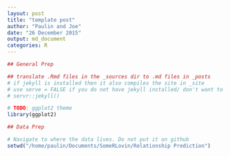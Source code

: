 ```yaml
---
layout: post
title: "template post"
author: "Paulin and Joe"
date: "26 December 2015"
output: md_document
categories: R
---
```

```r
## General Prep

## translate .Rmd files in the _sources dir to .md files in _posts
# if jekyll is installed then it also compiles the site in _site
# use serve = FALSE if you do not have jekyll installed/ don't want to preview the site
# servr::jekyll() 

# TODO: ggplot2 theme
library(ggplot2)

```

```r
## Data Prep

# Navigate to where the data lives. Do not put it on github
setwd("/home/paulin/Documents/SomeRLovin/Relationship Prediction")
```